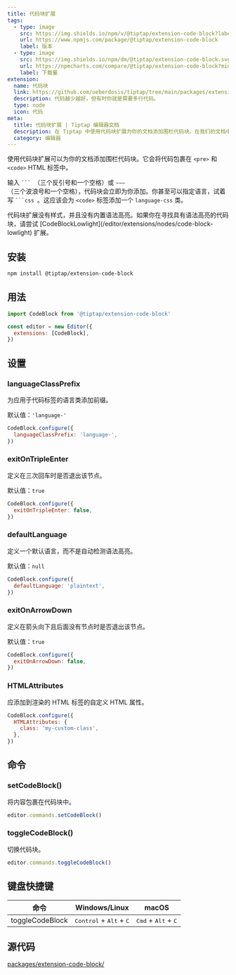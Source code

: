 ```yaml
---
title: 代码块扩展
tags:
  - type: image
    src: https://img.shields.io/npm/v/@tiptap/extension-code-block?label=version
    url: https://www.npmjs.com/package/@tiptap/extension-code-block
    label: 版本
  - type: image
    src: https://img.shields.io/npm/dm/@tiptap/extension-code-block.svg
    url: https://npmcharts.com/compare/@tiptap/extension-code-block?minimal=true
    label: 下载量
extension:
  name: 代码块
  link: https://github.com/ueberdosis/tiptap/tree/main/packages/extension-code-block
  description: 代码越少越好，但有时你就是需要多行代码。
  type: node
  icon: 代码
meta:
  title: 代码块扩展 | Tiptap 编辑器文档
  description: 在 Tiptap 中使用代码块扩展为你的文档添加围栏代码块。在我们的文档中了解更多信息！
  category: 编辑器
---
```



使用代码块扩展可以为你的文档添加围栏代码块。它会将代码包裹在 `<pre>` 和 `<code>` HTML 标签中。

输入 <code>&grave;&grave;&grave; </code>（三个反引号和一个空格）或 <code>&Tilde;&Tilde;&Tilde; </code>（三个波浪号和一个空格），代码块会立即为你添加。你甚至可以指定语言，试着写 <code>&grave;&grave;&grave;css </code>。这应该会为 `<code>` 标签添加一个 `language-css` 类。

<Callout title="无语法高亮" variant="hint">
  代码块扩展没有样式，并且没有内置语法高亮。如果你在寻找具有语法高亮的代码块，请尝试
  [CodeBlockLowlight](/editor/extensions/nodes/code-block-lowlight) 扩展。
</Callout>

<CodeDemo path="/Nodes/CodeBlock" />

## 安装

```bash
npm install @tiptap/extension-code-block
```

## 用法

```js
import CodeBlock from '@tiptap/extension-code-block'

const editor = new Editor({
  extensions: [CodeBlock],
})
```

## 设置

### languageClassPrefix

为应用于代码标签的语言类添加前缀。

默认值：`'language-'`

```js
CodeBlock.configure({
  languageClassPrefix: 'language-',
})
```

### exitOnTripleEnter

定义在三次回车时是否退出该节点。

默认值：`true`

```js
CodeBlock.configure({
  exitOnTripleEnter: false,
})
```

### defaultLanguage

定义一个默认语言，而不是自动检测语法高亮。

默认值：`null`

```js
CodeBlock.configure({
  defaultLanguage: 'plaintext',
})
```

### exitOnArrowDown

定义在箭头向下且后面没有节点时是否退出该节点。

默认值：`true`

```js
CodeBlock.configure({
  exitOnArrowDown: false,
})
```

### HTMLAttributes

应添加到渲染的 HTML 标签的自定义 HTML 属性。

```js
CodeBlock.configure({
  HTMLAttributes: {
    class: 'my-custom-class',
  },
})
```

## 命令

### setCodeBlock()

将内容包裹在代码块中。

```js
editor.commands.setCodeBlock()
```

### toggleCodeBlock()

切换代码块。

```js
editor.commands.toggleCodeBlock()
```

## 键盘快捷键

| 命令            | Windows/Linux                                      | macOS                                          |
| --------------- | -------------------------------------------------- | ---------------------------------------------- |
| toggleCodeBlock | <kbd>Control</kbd> + <kbd>Alt</kbd> + <kbd>C</kbd> | <kbd>Cmd</kbd> + <kbd>Alt</kbd> + <kbd>C</kbd> |

## 源代码

[packages/extension-code-block/](https://github.com/ueberdosis/tiptap/blob/main/packages/extension-code-block/)